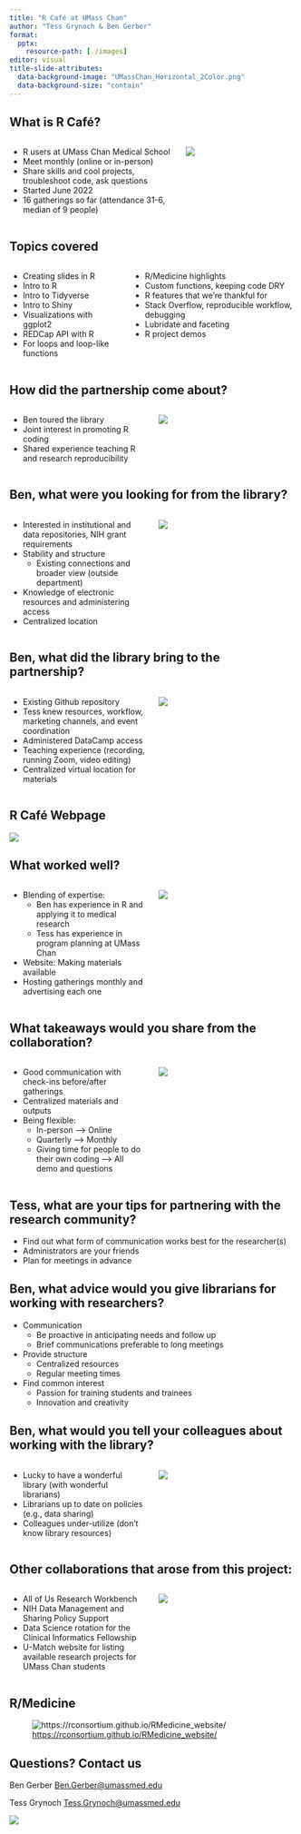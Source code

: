 ```yaml
---
title: "R Café at UMass Chan"
author: "Tess Grynoch & Ben Gerber"
format: 
  pptx:
    resource-path: [./images]
editor: visual
title-slide-attributes: 
  data-background-image: "UMassChan_Horizontal_2Color.png"
  data-background-size: "contain"
---
```


## What is R Café?

::: columns
::: {.column width="60%"}
-   R users at UMass Chan Medical School
-   Meet monthly (online or in-person)
-   Share skills and cool projects, troubleshoot code, ask questions
-   Started June 2022
-   16 gatherings so far (attendance 31-6, median of 9 people)
:::

::: {.column width="40%"}
![](https://libapps.s3.amazonaws.com/customers/3713/images/R_Cafe_logo.png){fig-alt="R Café logo"}
:::
:::

## Topics covered

::: columns
::: column
-   Creating slides in R
-   Intro to R
-   Intro to Tidyverse
-   Intro to Shiny
-   Visualizations with ggplot2
-   REDCap API with R
-   For loops and loop-like functions
:::

::: column
-   R/Medicine highlights
-   Custom functions, keeping code DRY
-   R features that we're thankful for
-   Stack Overflow, reproducible workflow, debugging
-   Lubridate and faceting
-   R project demos
:::
:::

## How did the partnership come about?

::: columns
::: {.column width="50%"}
-   Ben toured the library
-   Joint interest in promoting R coding
-   Shared experience teaching R and research reproducibility
:::

::: {.column width="50%"}
![](https://posit.cloud/images/guide/qsShinyCode.png){fig-alt="Code for Shiny App in R for Old Faithful Geyser Data"}
:::
:::

## Ben, what were you looking for from the library?

::: columns
::: {.column width="50%"}
-   Interested in institutional and data repositories, NIH grant requirements
-   Stability and structure
    -   Existing connections and broader view (outside department)
-   Knowledge of electronic resources and administering access
-   Centralized location
:::

::: {.column width="50%"}
![](images/research_cycle.png){fig-alt="Research cycle: Plan and design; Collect and capture; Collaborate and analyse; Manage, store, and preserve; Share and publish; Discover, Reuse, & Cite"}
:::
:::

## Ben, what did the library bring to the partnership?

::: columns
::: {.column width="50%"}
-   Existing Github repository
-   Tess knew resources, workflow, marketing channels, and event coordination
-   Administered DataCamp access
-   Teaching experience (recording, running Zoom, video editing)
-   Centralized virtual location for materials
:::

::: {.column width="50%"}
![](images/github_screen_capture.png){fig-alt="github homepage for R Cafe MLA presentation"}
:::
:::

## R Café Webpage

![](images/RCafeHomepage.png){fig-alt="R Café homepage with R Café logo; group description; contact information for hosts; future R Cafe gathering dates, times, and topics; recordings from past gatherings; link to learning resources; and DataCamp signup."}

## What worked well?

::: columns
::: {.column width="50%"}
-   Blending of expertise:
    -   Ben has experience in R and applying it to medical research
    -   Tess has experience in program planning at UMass Chan
-   Website: Making materials available
-   Hosting gatherings monthly and advertising each one
:::

::: {.column width="50%"}
![](images/R_cafe_electronic_sign.png){fig-alt="R Cafe Advertisement"}
:::
:::

## What takeaways would you share from the collaboration?

::: columns
::: {.column width="50%"}
-   Good communication with check-ins before/after gatherings
-   Centralized materials and outputs
-   Being flexible:
    -   In-person --\> Online
    -   Quarterly --\> Monthly
    -   Giving time for people to do their own coding --\> All demo and questions
:::

::: {.column width="50%"}
![](images/RCafe2023-12Thumbnail.png){fig-alt="Ben Gerber teaching making a great reproducible example over Zoom."}
:::
:::

## Tess, what are your tips for partnering with the research community?

-   Find out what form of communication works best for the researcher(s)
-   Administrators are your friends
-   Plan for meetings in advance

## Ben, what advice would you give librarians for working with researchers?

-   Communication
    -   Be proactive in anticipating needs and follow up
    -   Brief communications preferable to long meetings
-   Provide structure
    -   Centralized resources
    -   Regular meeting times
-   Find common interest
    -   Passion for training students and trainees
    -   Innovation and creativity

## Ben, what would you tell your colleagues about working with the library?

::: columns
::: {.column width="50%"}
-   Lucky to have a wonderful library (with wonderful librarians)
-   Librarians up to date on policies (e.g., data sharing)
-   Colleagues under-utilize (don't know library resources)
:::

::: {.column width="50%"}
![](images/nih_data_sharing_policy.png){fig-alt="NIH Data Sharing Policy"}
:::
:::

## Other collaborations that arose from this project:

::: columns
::: {.column width="50%"}
-   All of Us Research Workbench
-   NIH Data Management and Sharing Policy Support
-   Data Science rotation for the Clinical Informatics Fellowship
-   U-Match website for listing available research projects for UMass Chan students
:::

::: {.column width="50%"}
![](images/all_of_us_workbench.gif){fig-alt="All of Us Workbench"}
:::
:::

## R/Medicine

![<https://rconsortium.github.io/RMedicine_website/>](https://rconsortium.github.io/RMedicine_website/images/Main.png){fig-alt="R/Medicine 2024 header with text: An R Consortium Conference. June 10-14, 2024. Virtual conference. #RMED24"}

## Questions? Contact us

Ben Gerber [Ben.Gerber\@umassmed.edu](mailto:Ben.Gerber@umassmed.edu)

Tess Grynoch [Tess.Grynoch\@umassmed.edu](mailto:Tess.Grynoch@umassmed.edu) 

![](images/UMassChan_Horizontal_2Color.png){fig-alt="UMass Chan Medical School" fig-align="center"}

